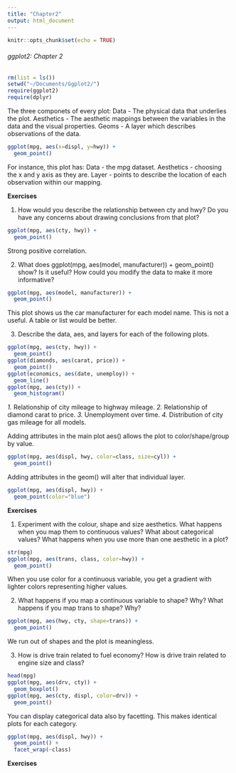 ```yaml
---
title: "Chapter2"
output: html_document
---
```


```r
knitr::opts_chunk$set(echo = TRUE)
```

###### ggplot2: Chapter 2 ######

```r
rm(list = ls())
setwd("~/Documents/Ggplot2/")
require(ggplot2)
require(dplyr)
```

The three componets of every plot:
Data - The physical data that underlies the plot.
Aesthetics - The aesthetic mappings between the variables in the data and the visual properties.
Geoms - A layer which describes observations of the data.

```r
ggplot(mpg, aes(x=displ, y=hwy)) +
  geom_point()
```

For instance, this plot has:
Data - the mpg dataset.
Aesthetics - choosing the x and y axis as they are.
Layer - points to describe the location of each observation within our mapping.


__Exercises__

1. How would you describe the relationship between cty and hwy? Do you
have any concerns about drawing conclusions from that plot?
```r
ggplot(mpg, aes(cty, hwy)) +
  geom_point()
```
Strong positive correlation.

2. What does ggplot(mpg, aes(model, manufacturer)) + geom_point() show?
Is it useful? How could you modify the data to make it more informative?
```r
ggplot(mpg, aes(model, manufacturer)) +
  geom_point()
```
This plot shows us the car manufacturer for each model name. This is not a useful. A table or list would be better.

3. Describe the data, aes, and layers for each of the following plots.
```r
ggplot(mpg, aes(cty, hwy)) + 
  geom_point()
ggplot(diamonds, aes(carat, price)) + 
  geom_point()
ggplot(economics, aes(date, unemploy)) + 
  geom_line()
ggplot(mpg, aes(cty)) + 
  geom_histogram()
```
_1._ Relationship of city mileage to highway mileage.
_2._ Relationship of diamond carat to price.
_3._ Unemployment over time.
_4._ Distribution of city gas mileage for all models.

Adding attributes in the main plot aes() allows the plot to color/shape/group by value.

```r
ggplot(mpg, aes(displ, hwy, color=class, size=cyl)) + 
  geom_point()
```

Adding attributes in the geom() will alter that individual layer.

```r
ggplot(mpg, aes(displ, hwy)) +
  geom_point(color="blue")
```

__Exercises__

1. Experiment with the colour, shape and size aesthetics. What happens when you map them to continuous values? What about categorical values? What happens when you use more than one aesthetic in a plot?
```r
str(mpg)
ggplot(mpg, aes(trans, class, color=hwy)) +
  geom_point()
```
When you use color for a continuous variable, you get a gradient with lighter colors representing higher values.

2. What happens if you map a continuous variable to shape? Why? What
happens if you map trans to shape? Why?
```r
ggplot(mpg, aes(hwy, cty, shape=trans)) + 
  geom_point()
```
We run out of shapes and the plot is meaningless.

3. How is drive train related to fuel economy? How is drive train related to
engine size and class?
```r
head(mpg)
ggplot(mpg, aes(drv, cty)) +
  geom_boxplot()
ggplot(mpg, aes(cty, displ, color=drv)) +
  geom_point()
```

You can display categorical data also by facetting. This makes identical plots for each category.

```r
ggplot(mpg, aes(displ, hwy)) +
  geom_point() +
  facet_wrap(~class)
```

__Exercises__